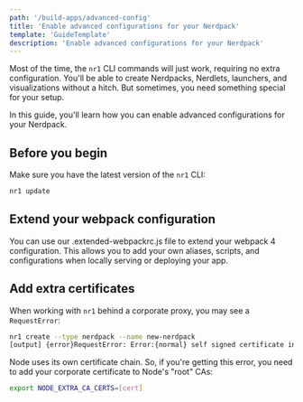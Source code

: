 ```yaml
---
path: '/build-apps/advanced-config'
title: 'Enable advanced configurations for your Nerdpack'
template: 'GuideTemplate'
description: 'Enable advanced configurations for your Nerdpack'
---
```


<Intro>

Most of the time, the `nr1` CLI commands will just work, requiring no extra configuration. You'll be able to create Nerdpacks, Nerdlets, launchers, and visualizations without a hitch. But sometimes, you need something special for your setup.

In this guide, you'll learn how you can enable advanced configurations for your Nerdpack.

</Intro>

## Before you begin

Make sure you have the latest version of the `nr1` CLI:

```sh
nr1 update
```

## Extend your webpack configuration

You can use our .extended-webpackrc.js file to extend your webpack 4 configuration. This allows you to add your own aliases, scripts, and configurations when locally serving or deploying your app.

## Add extra certificates

When working with `nr1` behind a corporate proxy, you may see a `RequestError`:

```sh
nr1 create --type nerdpack --name new-nerdpack
[output] {error}RequestError: Error:{normal} self signed certificate in certificate chain
```

Node uses its own certificate chain. So, if you're getting this error, you need to add your corporate certificate to Node's "root" CAs:

```sh
export NODE_EXTRA_CA_CERTS=[cert]
```